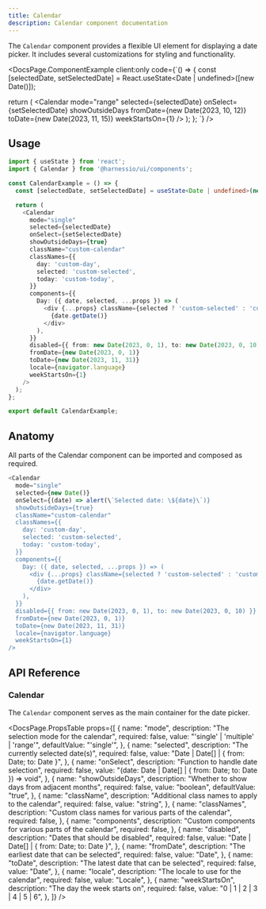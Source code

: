 ```yaml
---
title: Calendar
description: Calendar component documentation
---
```


The `Calendar` component provides a flexible UI element for displaying a date picker. It includes several customizations for styling and functionality.


<DocsPage.ComponentExample
  client:only
  code={`() => {
  const [selectedDate, setSelectedDate] = React.useState<Date | undefined>([new Date()]);

  return (
    <Calendar
      mode="range"
      selected={selectedDate}
      onSelect={setSelectedDate}
      showOutsideDays
      fromDate={new Date(2023, 10, 12)}
      toDate={new Date(2023, 11, 15)}
      weekStartsOn={1}
    />
  );
};
  `}
/>

## Usage

```typescript jsx
import { useState } from 'react';
import { Calendar } from '@harnessio/ui/components';

const CalendarExample = () => {
  const [selectedDate, setSelectedDate] = useState<Date | undefined>(new Date());

  return (
    <Calendar
      mode="single"
      selected={selectedDate}
      onSelect={setSelectedDate}
      showOutsideDays={true}
      className="custom-calendar"
      classNames={{
        day: 'custom-day',
        selected: 'custom-selected',
        today: 'custom-today',
      }}
      components={{
        Day: ({ date, selected, ...props }) => (
          <div {...props} className={selected ? 'custom-selected' : 'custom-day'}>
            {date.getDate()}
          </div>
        ),
      }}
      disabled={{ from: new Date(2023, 0, 1), to: new Date(2023, 0, 10) }}
      fromDate={new Date(2023, 0, 1)}
      toDate={new Date(2023, 11, 31)}
      locale={navigator.language}
      weekStartsOn={1}
    />
  );
};

export default CalendarExample;
```

## Anatomy

All parts of the Calendar component can be imported and composed as required.

```typescript jsx
<Calendar
  mode="single"
  selected={new Date()}
  onSelect={(date) => alert(\`Selected date: \${date}\`)}
  showOutsideDays={true}
  className="custom-calendar"
  classNames={{
    day: 'custom-day',
    selected: 'custom-selected',
    today: 'custom-today',
  }}
  components={{
    Day: ({ date, selected, ...props }) => (
      <div {...props} className={selected ? 'custom-selected' : 'custom-day'}>
        {date.getDate()}
      </div>
    ),
  }}
  disabled={{ from: new Date(2023, 0, 1), to: new Date(2023, 0, 10) }}
  fromDate={new Date(2023, 0, 1)}
  toDate={new Date(2023, 11, 31)}
  locale={navigator.language}
  weekStartsOn={1}
/>
```

## API Reference

### Calendar

The `Calendar` component serves as the main container for the date picker.

<DocsPage.PropsTable
  props={[
    {
      name: "mode",
      description: "The selection mode for the calendar",
      required: false,
      value: "'single' | 'multiple' | 'range'",
      defaultValue: "'single'",
    },
    {
      name: "selected",
      description: "The currently selected date(s)",
      required: false,
      value: "Date | Date[] | { from: Date; to: Date }",
    },
    {
      name: "onSelect",
      description: "Function to handle date selection",
      required: false,
      value: "(date: Date | Date[] | { from: Date; to: Date }) => void",
    },
    {
      name: "showOutsideDays",
      description: "Whether to show days from adjacent months",
      required: false,
      value: "boolean",
      defaultValue: "true",
    },
    {
      name: "className",
      description: "Additional class names to apply to the calendar",
      required: false,
      value: "string",
    },
    {
      name: "classNames",
      description: "Custom class names for various parts of the calendar",
      required: false,
    },
    {
      name: "components",
      description: "Custom components for various parts of the calendar",
      required: false,
    },
    {
      name: "disabled",
      description: "Dates that should be disabled",
      required: false,
      value: "Date | Date[] | { from: Date; to: Date }",
    },
    {
      name: "fromDate",
      description: "The earliest date that can be selected",
      required: false,
      value: "Date",
    },
    {
      name: "toDate",
      description: "The latest date that can be selected",
      required: false,
      value: "Date",
    },
    {
      name: "locale",
      description: "The locale to use for the calendar",
      required: false,
      value: "Locale",
    },
    {
      name: "weekStartsOn",
      description: "The day the week starts on",
      required: false,
      value: "0 | 1 | 2 | 3 | 4 | 5 | 6",
    },
  ]}
/>
